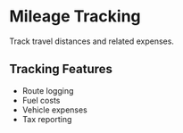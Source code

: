 # Mileage Tracking

Track travel distances and related expenses.

## Tracking Features
- Route logging
- Fuel costs
- Vehicle expenses
- Tax reporting 